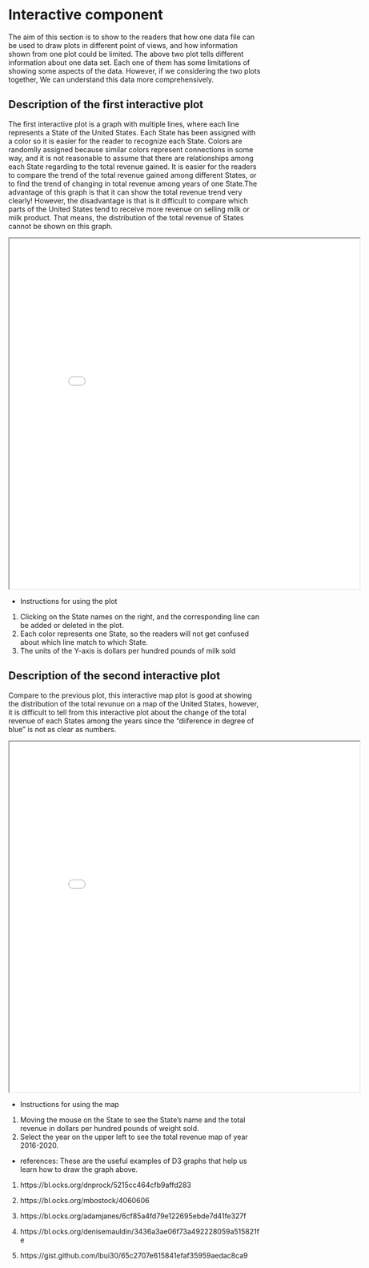 # Interactive component

The aim of this section is to show to the readers that how one data file can be used to draw plots in 
different point of views, and how information shown from one plot could be limited. The above two plot 
tells different information about one data set. Each one of them has some limitations of showing some 
aspects of the data. However, if we considering the two plots together, We can understand this data 
more comprehensively.


## Description of the first interactive plot
The first interactive plot is a graph with multiple lines, where each line represents a State of 
the United States. Each State has been assigned with a color so it is easier for the reader to recognize
each State. Colors are randomlly assigned because similar colors represent connections in some way, and 
it is not reasonable to assume that there are relationships among each State regarding to the total revenue 
gained. It is easier for the readers to compare the trend of the total revenue gained among different States, 
or to find the trend of changing in total revenue among years of one State.The advantage of this graph is 
that it can show the total revenue trend very clearly! However, the disadvantage is that is it difficult to 
compare which parts of the United States tend to receive more revenue on selling milk or milk product. That 
means, the distribution of the total revenue of States cannot be shown on this graph.



<iframe src="milklines.html" width="700" height="700"></iframe>


* Instructions for using the plot
1. Clicking on the State names on the right, and the corresponding line can be added or deleted in the plot.
2. Each color represents one State, so the readers will not get confused about which line match to which State.
3. The units of the Y-axis is dollars per hundred pounds of milk sold





## Description of the second interactive plot
Compare to the previous plot, this interactive map plot is good at showing the distribution of the total revunue
on a map of the United States, however, it is difficult to tell from this interactive plot about the change of 
the total revenue of each States among the years since the "diiference in degree of blue" is not as clear as numbers.

<iframe src="revenueMap.html" width="700" height="700"></iframe>


* Instructions for using the map
1. Moving the mouse on the State to see the State's name and the total revenue in dollars 
per hundred pounds of weight sold.
2. Select the year on the upper left to see the total revenue map of year 2016-2020.


* references:
These are the useful examples of D3 graphs that help us learn how to draw the graph above.

1. https://bl.ocks.org/dnprock/5215cc464cfb9affd283

2. https://bl.ocks.org/mbostock/4060606

3. https://bl.ocks.org/adamjanes/6cf85a4fd79e122695ebde7d41fe327f

4. https://bl.ocks.org/denisemauldin/3436a3ae06f73a492228059a515821fe

5. https://gist.github.com/lbui30/65c2707e615841efaf35959aedac8ca9


